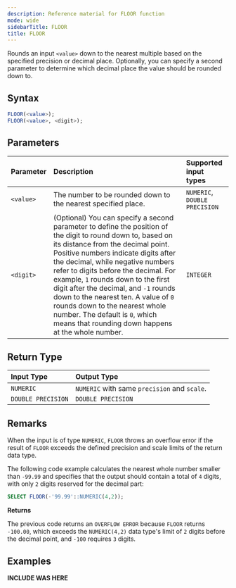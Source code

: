 ```yaml
---
description: Reference material for FLOOR function
mode: wide
sidebarTitle: FLOOR
title: FLOOR
---
```



Rounds an input `<value>` down to the nearest multiple based on the specified precision or decimal place. Optionally, you can specify a second parameter to determine which decimal place the value should be rounded down to.


## Syntax

```sql
FLOOR(<value>);
FLOOR(<value>, <digit>);
```

## Parameters

| Parameter | Description                                                                                                                                                                                                                                                              | Supported input types         |
| :-------- | :----------------------------------------------------------------------------------------------------------------------------------------------------------------------------------------------------------------------------------------------------------------------- | :---------------------------- |
| `<value>` | The number to be rounded down to the nearest specified place.                                                                                                                                                                                                                                          | `NUMERIC`, `DOUBLE PRECISION` |
| `<digit>` | (Optional) You can specify a second parameter to define the position of the digit to round down to, based on its distance from the decimal point. Positive numbers indicate digits after the decimal, while negative numbers refer to digits before the decimal. For example, `1` rounds down to the first digit after the decimal, and `-1` rounds down to the nearest ten. A value of `0` rounds down to the nearest whole number. The default is `0`, which means that rounding down happens at the whole number. | `INTEGER`                     |


## Return Type

| Input Type         | Output Type                                 |
| :----------------- | :------------------------------------------ |
| `NUMERIC`          | `NUMERIC` with same `precision` and `scale`. |
| `DOUBLE PRECISION` | `DOUBLE PRECISION`                          |

## Remarks

When the input is of type `NUMERIC`, `FLOOR` throws an overflow error if the result of `FLOOR` exceeds the defined precision and scale limits of the return data type.

The following code example calculates the nearest whole number smaller than `-99.99` and specifies that the output should contain a total of `4` digits, with only `2` digits reserved for the decimal part:

```sql
SELECT FLOOR(-'99.99'::NUMERIC(4,2));
```

**Returns** 

The previous code returns an `OVERFLOW ERROR` because `FLOOR` returns `-100.00`, which exceeds the `NUMERIC(4,2)` data type's limit of `2` digits before the decimal point, and `-100` requires `3` digits.

## Examples

**INCLUDE WAS HERE**

